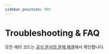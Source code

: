 ```yaml
---
sidebar_position: 999
---
```


# Troubleshooting & FAQ

모든 에러 코드는 [공식 문서의 문제 해결](https://developers.kakao.com/docs/latest/ko/kakaotalk-channel/trouble-shooting)에서 확인합니다.
